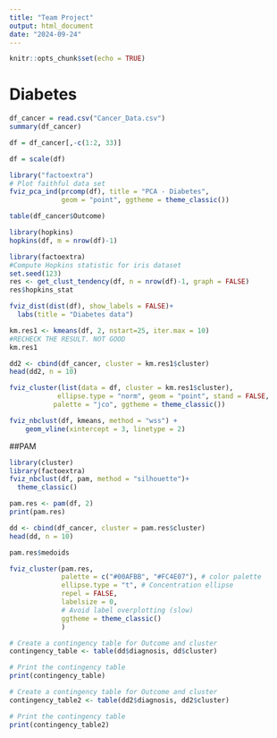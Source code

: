 ---
title: "Team Project"
output: html_document
date: "2024-09-24"
---

```{r setup, include=FALSE}
knitr::opts_chunk$set(echo = TRUE)
```

# Diabetes

```{r}
df_cancer = read.csv("Cancer_Data.csv")
summary(df_cancer)
```

```{r}
df = df_cancer[,-c(1:2, 33)]

df = scale(df)
```



```{r}
library("factoextra")
# Plot faithful data set
fviz_pca_ind(prcomp(df), title = "PCA - Diabetes", 
             geom = "point", ggtheme = theme_classic())
```

```{r}
table(df_cancer$Outcome)
```


```{r}
library(hopkins)
hopkins(df, m = nrow(df)-1)

```

```{r}
library(factoextra)
#Compute Hopkins statistic for iris dataset
set.seed(123)
res <- get_clust_tendency(df, n = nrow(df)-1, graph = FALSE)
res$hopkins_stat
```

```{r}
fviz_dist(dist(df), show_labels = FALSE)+
  labs(title = "Diabetes data")
```


```{r}
km.res1 <- kmeans(df, 2, nstart=25, iter.max = 10)
#RECHECK THE RESULT. NOT GOOD
km.res1

```
```{r}
dd2 <- cbind(df_cancer, cluster = km.res1$cluster)
head(dd2, n = 10)
```


```{r}
fviz_cluster(list(data = df, cluster = km.res1$cluster),
            ellipse.type = "norm", geom = "point", stand = FALSE,
           palette = "jco", ggtheme = theme_classic())

```


```{r}
fviz_nbclust(df, kmeans, method = "wss") +
    geom_vline(xintercept = 3, linetype = 2)
```



##PAM 

```{r}
library(cluster)
library(factoextra)
fviz_nbclust(df, pam, method = "silhouette")+
  theme_classic()
```

```{r}
pam.res <- pam(df, 2)
print(pam.res)
```
```{r}
dd <- cbind(df_cancer, cluster = pam.res$cluster)
head(dd, n = 10)
```
```{r}
pam.res$medoids
```

```{r}
fviz_cluster(pam.res, 
             palette = c("#00AFBB", "#FC4E07"), # color palette
             ellipse.type = "t", # Concentration ellipse
             repel = FALSE,
             labelsize = 0,
             # Avoid label overplotting (slow)
             ggtheme = theme_classic()
             )
```

```{r}
# Create a contingency table for Outcome and cluster
contingency_table <- table(dd$diagnosis, dd$cluster)

# Print the contingency table
print(contingency_table)

```
```{r}
# Create a contingency table for Outcome and cluster
contingency_table2 <- table(dd2$diagnosis, dd2$cluster)

# Print the contingency table
print(contingency_table2)


```

```{r}

```

